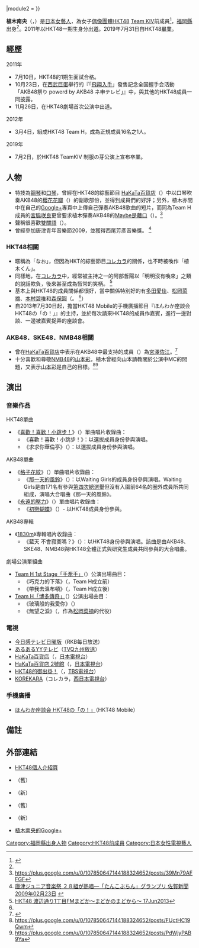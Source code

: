 {{藝人
|姓名 = 植木南央
|類型 = 女藝人
|圖像 =
|外文名 = 植木 南央<br>（うえき なお）
|外文 = ja
|羅馬拼音 = Ueki Nao
|暱稱 = Nao（{{lang|ja|なお}}）<ref name="hkt48"/>
|國籍 = {{JPN}}
|出生日期 = {{birth date and age|1997|8|12}}
|出道作品 =《[[格子花紋|那一天的風鈴]]》
|出道日期 = 2011年7月10日
|職業 = [[日本電視藝人|電視藝人]]
|語言 = [[日語|日語]]
|活躍年代 = 2011年至今
|母校 = {{lj|第一藥科大學付屬高等學校|第一薬科大学付属高等学校}} 
|演奏樂器 = [[鋼琴|鋼琴]]<ref name="hkt48"/>
|經紀公司 = [[AKS|AKS]]（HKT48時期，2011年－2019年）
|相關團體 = [[HKT48|HKT48]]（2011年－2019年）
|官方網站 = 
|IMDb = 
|module =
{{Infobox AKB48 member
|embed = yes
|出身地點 = {{JPN}}[[福岡縣|福岡縣]]
|身高 = {{height|m=1.57}}<ref name="hkt48"/>
|血型 = AB型<ref name="hkt48"/>
|出道日期 = 2011年7月10日
|畢業日期 = 2019年7月31日
|加入時期 = HKT48第1期
|畢業前所屬團體 = HKT48
|畢業前所屬隊伍 = Team KIV
|前屬隊伍 = HKT48研究生{{→}}Team H
|選拔次數 = 3次
|第四屆總選舉排名 = 未入圍
|第五屆總選舉排名 = 未入圍
|第六屆總選舉排名 = 未入圍
|第七屆總選舉排名 = 第72名
|第八屆總選舉排名 = 第58名
|第九屆總選舉排名 = 第54名
|第十屆總選舉排名 = 第81名
|官方網站 = https://web.archive.org/web/20190613105143/http://www.hkt48.jp/profile/2 HKT48個人介紹頁
}}
|module2 = 
{{Infobox name module
|embed = yes
|japanese    = 植木 南央
|kana        = うえき なお
|romaji      = Ueki Nao
}}
}}

'''植木南央'''（{{jpn|j=植木 南央|kn=うえき なお|rm=Ueki Nao|f=y}}，{{bd|1997年|8月12日|catIdx=Ueki Nao}}）是[[日本|日本]][[女藝人|女藝人]]，為女子[[偶像_(日本)|偶像團體]][[HKT48|HKT48]] [[HKT48_Team_KIV|Team KIV]]前成員<ref name="hkt48">{{Cite web|url=http://www.hkt48.jp/profile/2|script-title=ja:植木 南央｜プロファイル|website=HKT48 OFFICIAL WEB SITE|language=ja|archiveurl=https://web.archive.org/web/20190613105143/http://www.hkt48.jp/profile/2|archivedate=2019-06-13|date=2019-07-31|accessdate=2021-07-31|dead-url=yes}}</ref>，[[福岡縣|福岡縣]]出身<ref name="hkt48"/>。2011年以HKT48一期生身分[[出道|出道]]。2019年7月31日自HKT48[[畢業_(演藝界)|畢業]]。

== 經歷 ==
2011年
* 7月10日，HKT48的1期生面試合格。
* 10月23日，在[[西武巨蛋|西武巨蛋]]舉行的『「[[飛翔入手|飛翔入手]]」發售記念全国握手会活動「AKB48祭り powerd by AKB48 ネ申テレビ」』中，與其他的HKT48成員一同披露。
* 11月26日，在HKT48劇場首次公演中出道。

2012年
* 3月4日，組成HKT48 Team H，成為正規成員16名之1人。

2019年
* 7月2日，於HKT48 TeamKⅣ 制服の芽公演上宣布卒業。

== 人物 ==
* 特技為[[鋼琴|鋼琴]]和[[口琴|口琴]]，曾經在HKT48的綜藝節目 [[HaKaTa百貨店|HaKaTa百貨店]]（{{lang|ja|HaKaTa百貨店}}）中以口琴吹奏AKB48的[[櫻花花瓣|櫻花花瓣]]（{{lang|ja|桜の花びらたち}}）的副歌部份，並得到成員們的好評；另外，植木亦間中在自己的[[Google+|Google+]]專頁中上傳自己彈奏AKB48歌曲的短片，而同為Team H成員的[[宮脇咲良|宮脇咲良]]更曾要求植木彈奏AKB48的[[Maybe是藉口|Maybe是藉口]]（{{lang|ja|言い訳Maybe}}）。<ref>https://plus.google.com/u/0/107850647144188324652/posts/39Mn79AFFGF</ref>
* 聲稱很喜歡[[雙關語|雙關語]]（{{lang|ja|ダジャレ}}）。
* 曾經參加唐津青年音樂節2009，並獲得西尾芳彥音樂獎。 <ref>[http://www.saga-s.co.jp/news/machi-wadai.0.1188234.article.html 唐津ジュニア音楽祭 ２８組が熱唱―「たんこぶちん」グランプリ 佐賀新聞 2009年02月23日] {{webarchive|url=https://web.archive.org/web/20130929065720/http://www.saga-s.co.jp/news/machi-wadai.0.1188234.article.html |date=2013年09月29日 }}</ref>

=== HKT48相關 ===
* 暱稱為「なお」，但因為HKT的綜藝節目[[コレカラ|コレカラ]]的關係，也不時被喚作「植木くん」。 
* 同樣地，在[[コレカラ|コレカラ]]中，經常被主持之一的阿部哲陽以「明明沒有喚來」之類的說話欺負，後來甚至成為恆常的笑柄。 <ref name="youtube.com">[http://www.youtube.com/watch?v=wPU5BqrTC20 HKT48 渡辺通り1丁目FMまどか～まどかのまどから～ 17Jun2013]</ref>
* 基本上與HKT48的成員關係都很好，當中關係特別好的有[[多田愛佳|多田愛佳]]、[[松岡菜摘|松岡菜摘]]、[[本村碧唯|本村碧唯]]和[[森保圓|森保圓]]（{{lang|ja|森保まどか}}。 <ref name="youtube.com"/>）
* 自2013年7月30日起，擔當HKT48 Mobile的手機廣播節目『ほんわか座談会 HKT48の「の！」』的主持，並於每次請來HKT48的成員作嘉賓，進行一邊對談、一邊被嘉賓捉弄的座談會。

=== AKB48．SKE48．NMB48相關 ===
* 曾在[[HaKaTa百貨店|HaKaTa百貨店]]中表示在AKB48中最支持的成員（{{lang|ja|推しメン}}）為[[宮澤佐江|宮澤佐江]]。<ref>{{Cite web |url=http://v.youku.com/v_show/id_XNTIzODQ1ODY0.html |title=HaKaTa百貨店 2012年11月11日 |accessdate=2013年7月18日 |archive-date=2013年7月27日 |archive-url=https://web.archive.org/web/20130727190303/http://v.youku.com/v_show/id_XNTIzODQ1ODY0.html |dead-url=no }}</ref>
* 十分喜歡和尊敬[[NMB48|NMB48]]的[[山本彩|山本彩]]，植木曾經向山本請教關於公演中MC的問題，又表示[[山本彩|山本彩]]是自己的目標。<ref>https://plus.google.com/u/0/107850647144188324652/posts/FUctHC19Qwm</ref><ref>https://plus.google.com/u/0/107850647144188324652/posts/PdWjyPAB9Ya</ref>

==演出==
===音樂作品===
; HKT48單曲
* 《[[喜歡！喜歡！小跳步！|喜歡！喜歡！小跳步！]]》（{{lang|ja|スキ!スキ!スキップ!}}）單曲唱片收錄曲：
** 《喜歡！喜歡！小跳步！》：以選拔成員身份參與演唱。
** 《求求你華倫亭》（{{lang|ja|お願いヴァレンティヌ}}）：以選拔成員身份參與演唱。

; AKB48單曲
* 《[[格子花紋|格子花紋]]》（{{lang|ja|ギンガムチェック}}）單曲唱片收錄曲：
** 《[[那一天的風鈴|那一天的風鈴]]》（{{lang|ja|あの日の風鈴}}）：以Waiting Girls的成員身份參與演唱。Waiting Girls是由171名有參與[[AKB48第27張單曲選拔總選舉|第四次總選舉]]但沒有入圍前64名的圈外成員所共同組成，演唱大合唱曲《那一天的風鈴》。
* 《[[永遠的壓力|永遠的壓力]]》（{{lang|ja|永遠プレッシャー}}）單曲唱片收錄曲：
** 《[[永遠的壓力#初戀蝴蝶|初戀蝴蝶]]》（{{lang|ja|初恋バタフライ}}）- 以HKT48成員身份參與。

; AKB48專輯
* 《[[1830m|1830m]]》專輯唱片收錄曲：
** 《藍天 不會寂寞嗎？》（{{lang|ja|青空よ 寂しくないか?}}）：以HKT48身份參與演唱。該曲是由AKB48、SKE48、NMB48與HKT48全體正式與研究生成員共同參與的大合唱曲。

; 劇場公演單組曲
*  [[Team_S_2nd_Stage“手牵手”#HKT48_Team_H_1st_Stage「手牵手」公演|Team H 1st Stage「手牽手」]]（{{lang|ja|手をつなぎながら}}）公演出場曲目：
** 《巧克力的下落》（{{lang|ja|チョコの行方}}，Team H成立前）
** 《帶我去溫布頓》（{{lang|ja|ウィンブルドンへ連れて行って}}，Team H成立後）
*  [[Team_H「博多傳奇」|Team H「博多傳奇」]]（{{lang|ja|博多レジェンド}}）公演出場曲目：
** 《玻璃般的我愛你》（{{lang|ja|ガラスのI LOVE YOU}}）
** 《無望之淚》（{{lang|ja|てもでもの涙}}，作為[[松岡菜摘|松岡菜摘]]的代役）

=== 電視 ===
* [[今日感テレビ|今日感テレビ日曜版]]（RKB每日放送） 
* [[あるあるYYテレビ|あるあるYYテレビ]]（[[TVQ九州放送|TVQ九州放送]]）
* [[HaKaTa百貨店|HaKaTa百貨店]]（{{lang|ja|HaKaTa百貨店}}，[[日本電視台|日本電視台]]）
* [[HaKaTa百貨店_2號館|HaKaTa百貨店 2號館]]（{{lang|ja|HaKaTa百貨店 2号館}}，[[日本電視台|日本電視台]]）
* [[HKT48的御出掛！|HKT48的御出掛！]]（{{lang|ja|HKT48のおでかけ!}}，[[TBS電視台|TBS電視台]]）
* [[KOREKARA|KOREKARA]]（コレカラ，[[西日本電視台|西日本電視台]]）

=== 手機廣播 ===
* [[ほんわか座談会_HKT48の「の！」|ほんわか座談会 HKT48の「の！」]]（HKT48 Mobile）

== 備註 ==
{{Reflist|}}

== 外部連結 ==
* [https://web.archive.org/web/20190613105143/http://www.hkt48.jp/profile/2 HKT48個人介紹頁]{{ja}}
* {{Twitter|70_naoueki}}（舊）{{ja}}
* {{Twitter|_uekinao}}（新）{{ja}}
* {{instagram|70_naoueki}}（舊）{{ja}}
* {{instagram|_uekinao}}（新）{{ja}}
* [https://web.archive.org/web/20190331152650/https://plus.google.com/107850647144188324652 植木南央的Google+]{{ja}}

{{HKT48}}
{{DEFAULTSORT:Ueki Nao}}
[[Category:福岡縣出身人物|Category:福岡縣出身人物]]
[[Category:HKT48前成員|Category:HKT48前成員]]
[[Category:日本女性電視藝人|Category:日本女性電視藝人]]